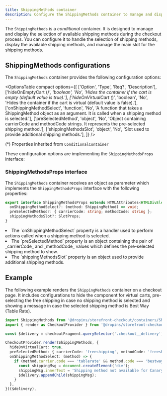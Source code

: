 ```yaml
---
title: ShippingMethods container
description: Configure the ShippingMethods container to manage and display available shipping methods during checkout.
---
```



The `ShippingMethods` is a _conditional_ container. It is designed to manage and display the selection of available shipping methods during the checkout process. You can configure it to handle the selection of shipping methods, display the available shipping methods, and manage the main slot for the shipping methods.

## ShippingMethods configurations

The `ShippingMethods` container provides the following configuration options:

<OptionsTable
  compact
  options={[
    ['Option', 'Type', 'Req?', 'Description'],
    ['hideOnEmptyCart (*)', 'boolean', 'No', 'Hides the container if the cart is empty (default value is true).'],
    ['hideOnVirtualCart (*)', 'boolean', 'No', 'Hides the container if the cart is virtual (default value is false).'],
    ['onShippingMethodSelect', 'function', 'No', 'A function that takes a ShippingMethod object as an argument. It is called when a shipping method is selected.'],
    ['preSelectedMethod', 'object', 'No', 'Object containing carrierCode and methodCode strings. It represents the pre-selected shipping method.'],
    ['shippingMethodsSlot', 'object', 'No', 'Slot used to provide additional shipping methods.'],
  ]}
/>

(*) Properties inherited from `ConditionalContainer`

These configuration options are implementing the `ShippingMethodsProps` interface:

### ShippingMethodsProps interface

The `ShippingMethods` container receives an object as parameter which implements the `ShippingMethodsProps` interface with the following properties:

```ts
export interface ShippingMethodsProps extends HTMLAttributes<HTMLDivElement> {
  onShippingMethodSelect?: (method: ShippingMethod) => void;
  preSelectedMethod?: { carrierCode: string; methodCode: string };
  shippingMethodsSlot?: SlotProps;
}
```

<li>The `onShippingMethodSelect` property is a handler used to perform actions called when a shipping method is selected.</li>

<li>The `preSelectedMethod` property is an object containing the pair of _carrierCode_ and _methodCode_ values which defines the pre-selected shipping method to show.</li>

<li>The `shippingMethodsSlot` property is an object used to provide additional shipping methods.</li>

## Example

The following example renders the `ShippingMethods` container on a checkout page. It includes configurations to hide the component for virtual carts, pre-selecting the free shipping in case no shipping method is selected and showing a message in case the selected shipping method is Best Way (Table Rate).

```ts
import ShippingMethods from '@dropins/storefront-checkout/containers/ShippingMethods.js';
import { render as CheckoutProvider } from '@dropins/storefront-checkout/render.js';

const $delivery = checkoutFragment.querySelector('.checkout__delivery');

CheckoutProvider.render(ShippingMethods, {
  hideOnVirtualCart: true,
  preSelectedMethod: { carrierCode: 'freeshipping', methodCode: 'freeshipping' },
  onShippingMethodSelect: (method) => {
    if (method.carrier.code === 'tablerate' && method.code === 'bestway') {
      const shippingMsg = document.createElement('div');
      shippingMsg.innerText = 'Shipping method not available for Canary Islands';
      $delivery.appendChild(shippingMsg);
    }
  },
})($delivery),
```